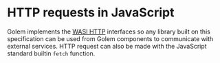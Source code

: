 
# HTTP requests in JavaScript

Golem implements the [WASI HTTP](https://github.com/WebAssembly/wasi-http) interfaces so any library built on this specification can be used from Golem components to communicate with external services.
HTTP request can also be made with the JavaScript standard builtin `fetch` function.
